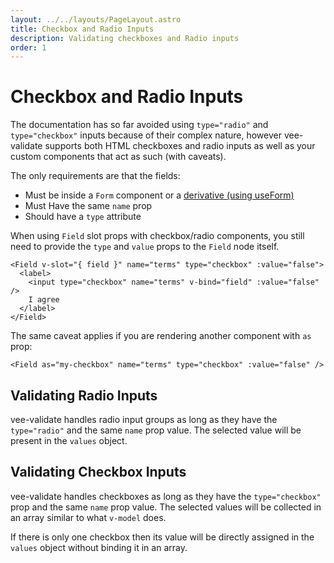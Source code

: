 ```yaml
---
layout: ../../layouts/PageLayout.astro
title: Checkbox and Radio Inputs
description: Validating checkboxes and Radio inputs
order: 1
---
```



# Checkbox and Radio Inputs

The documentation has so far avoided using `type="radio"` and `type="checkbox"` inputs because of their complex nature, however vee-validate supports both HTML checkboxes and radio inputs as well as your custom components that act as such (with caveats).

The only requirements are that the fields:

<div class="features">

- Must be inside a `Form` component or a [derivative (using useForm)](/api/use-form#creating-custom-form-components)
- Must Have the same `name` prop
- Should have a `type` attribute

</div>

<DocTip title="Slot props and custom components">

When using `Field` slot props with checkbox/radio components, you still need to provide the `type` and `value` props to the `Field` node itself.

```vue
<Field v-slot="{ field }" name="terms" type="checkbox" :value="false">
  <label>
    <input type="checkbox" name="terms" v-bind="field" :value="false" />
    I agree
  </label>
</Field>
```

The same caveat applies if you are rendering another component with `as` prop:

```vue
<Field as="my-checkbox" name="terms" type="checkbox" :value="false" />
```

</DocTip>

## Validating Radio Inputs

vee-validate handles radio input groups as long as they have the `type="radio"` and the same `name` prop value. The selected value will be present in the `values` object.

<LiveExample id="vee-validate-v4-radio" />

## Validating Checkbox Inputs

vee-validate handles checkboxes as long as they have the `type="checkbox"` prop and the same `name` prop value. The selected values will be collected in an array similar to what `v-model` does.

<LiveExample id="vee-validate-v4-checkboxes" />

If there is only one checkbox then its value will be directly assigned in the `values` object without binding it in an array.

